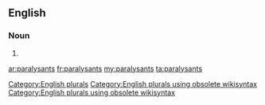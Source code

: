 ==English==

===Noun===
{{head|en}}

# {{plural of|paralysant}}

[[Category:English plurals]][[Category:English plurals using obsolete wikisyntax]][[Category:English plurals using obsolete wikisyntax]]

[[ar:paralysants]]
[[fr:paralysants]]
[[my:paralysants]]
[[ta:paralysants]]